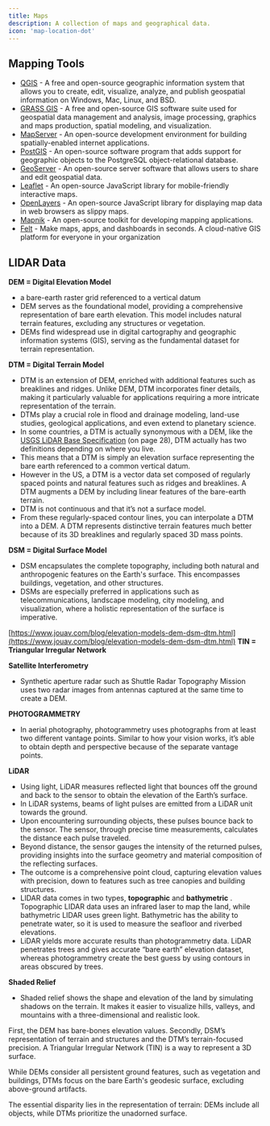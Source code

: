 ```yaml
---
title: Maps
description: A collection of maps and geographical data.
icon: 'map-location-dot'
---
```


## Mapping Tools

- [QGIS](https://qgis.org/) - A free and open-source geographic information system that allows you to create, edit, visualize, analyze, and publish geospatial information on Windows, Mac, Linux, and BSD.
- [GRASS GIS](https://grass.osgeo.org/) - A free and open-source GIS software suite used for geospatial data management and analysis, image processing, graphics and maps production, spatial modeling, and visualization.
- [MapServer](https://mapserver.org/) - An open-source development environment for building spatially-enabled internet applications.
- [PostGIS](https://postgis.net/) - An open-source software program that adds support for geographic objects to the PostgreSQL object-relational database.
- [GeoServer](https://geoserver.org/) - An open-source server software that allows users to share and edit geospatial data.
- [Leaflet](https://leafletjs.com/) - An open-source JavaScript library for mobile-friendly interactive maps.
- [OpenLayers](https://openlayers.org/) - An open-source JavaScript library for displaying map data in web browsers as slippy maps.
- [Mapnik](https://mapnik.org/) - An open-source toolkit for developing mapping applications.
- [Felt](https://felt.com/) - Make maps, apps, and dashboards in seconds. A cloud-native GIS platform for everyone in your organization


## LIDAR Data

**DEM = Digital Elevation Model**
- a bare-earth raster grid referenced to a vertical datum
- DEM serves as the foundational model, providing a comprehensive representation of bare earth elevation. This model includes natural terrain features, excluding any structures or vegetation.
- DEMs find widespread use in digital cartography and geographic information systems (GIS), serving as the fundamental dataset for terrain representation.





**DTM = Digital Terrain Model**
- DTM is an extension of DEM, enriched with additional features such as breaklines and ridges. Unlike DEM, DTM incorporates finer details, making it particularly valuable for applications requiring a more intricate representation of the terrain.
- DTMs play a crucial role in flood and drainage modeling, land-use studies, geological applications, and even extend to planetary science.
- In some countries, a DTM is actually synonymous with a DEM, like the [USGS LiDAR Base Specification](http://pubs.usgs.gov/tm/11b4/pdf/tm11-B4.pdf) (on page 28), DTM actually has two definitions depending on where you live. 
- This means that a DTM is simply an elevation surface representing the bare earth referenced to a common vertical datum.
- However in the US, a DTM is a vector data set composed of regularly spaced points and natural features such as ridges and breaklines. A DTM augments a DEM by including linear features of the bare-earth terrain.
- DTM is not continuous and that it’s not a surface model. 
- From these regularly-spaced contour lines, you can interpolate a DTM into a DEM. A DTM represents distinctive terrain features much better because of its 3D breaklines and regularly spaced 3D mass points.

**DSM = Digital Surface Model**
- DSM encapsulates the complete topography, including both natural and anthropogenic features on the Earth's surface. This encompasses buildings, vegetation, and other structures.
- DSMs are especially preferred in applications such as telecommunications, landscape modeling, city modeling, and visualization, where a holistic representation of the surface is imperative.

[https://www.jouav.com/blog/elevation-models-dem-dsm-dtm.html](https://www.jouav.com/blog/elevation-models-dem-dsm-dtm.html)
**TIN = Triangular Irregular Network**

**Satellite Interferometry**
- Synthetic aperture radar such as Shuttle Radar Topography Mission uses two radar images from antennas captured at the same time to create a DEM.

**PHOTOGRAMMETRY**
- In aerial photography, photogrammetry uses photographs from at least two different vantage points. Similar to how your vision works, it’s able to obtain depth and perspective because of the separate vantage points.

**LiDAR**
- Using light, LiDAR measures reflected light that bounces off the ground and back to the sensor to obtain the elevation of the Earth’s surface.
- In LiDAR systems, beams of light pulses are emitted from a LiDAR unit towards the ground.
- Upon encountering surrounding objects, these pulses bounce back to the sensor. The sensor, through precise time measurements, calculates the distance each pulse traveled.
- Beyond distance, the sensor gauges the intensity of the returned pulses, providing insights into the surface geometry and material composition of the reflecting surfaces.
- The outcome is a comprehensive point cloud, capturing elevation values with precision, down to features such as tree canopies and building structures.
- LIDAR data comes in two types,  **topographic** and **bathymetric** . Topographic LIDAR data uses an infrared laser to map the land, while bathymetric LIDAR uses green light. Bathymetric has the ability to penetrate water, so it is used to measure the seafloor and riverbed elevations. 
- LiDAR yields more accurate results than photogrammetry data.
LiDAR penetrates trees and gives accurate “bare earth” elevation dataset, whereas photogrammetry create the best guess by using contours in areas obscured by trees.

**Shaded Relief**
- Shaded relief shows the shape and elevation of the land by simulating shadows on the terrain. It makes it easier to visualize hills, valleys, and mountains with a three-dimensional and realistic look.

First, the DEM has bare-bones elevation values. Secondly, DSM’s representation of terrain and structures and the DTM’s terrain-focused precision. A Triangular Irregular Network (TIN) is a way to represent a 3D surface.


While DEMs consider all persistent ground features, such as vegetation and buildings, DTMs focus on the bare Earth's geodesic surface, excluding above-ground artifacts.

The essential disparity lies in the representation of terrain: DEMs include all objects, while DTMs prioritize the unadorned surface.